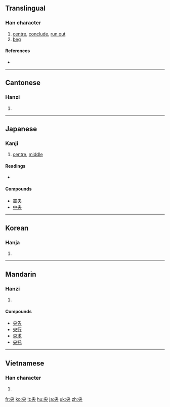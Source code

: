 ==Translingual==

===Han character===
{{Han char|rn=37|rad=大|as=02|sn=5|four=5003<sub>0</sub>|canj=中月大 (LBK)}}

# [[centre]], [[conclude]], [[run out]]
# [[beg]]

====References====
* {{Han ref|kx=0249.050|dkj=05840|dj=0508.030|hdz=10524.060|uh=592E|ud=22830|bh=A5A1|bd=42401}}

----

==Cantonese==

===Hanzi===
{{yue-hanzi|jyut=|y=yeung1}}

# {{defn|Cantonese|sort=大02}}

----

==Japanese==

===Kanji===
{{ja-kanji|grade=3|rs=大02}}

# [[centre]], [[middle]]

====Readings====
* {{ja-readings|on=[[おう]] (ō)|kun=[[なかば]] (nakaba)}}

====Compounds====
* [[震央]]
* [[中央]]

----

==Korean==

===Hanja===
{{ko-hanja|hangeul=앙|rv=ang|mr=ang}}

# {{defn|Korean|sort=大02}}

----

==Mandarin==

===Hanzi===
{{cmn-hanzi|pin=[[bèn]] ([[ben4]]), [[yāng]] ([[yang1]])|wg=pen<sup>4</sup>, yang<sup>1</sup>}}

# {{defn|Mandarin|sort=大02}}

====Compounds====
* [[央告]]
* [[央行]]
* [[央求]]
* [[央托]]

----

==Vietnamese==

===Han character===
{{vi-hantu|ương|rs=大02}}

# {{defn|Vietnamese|sort=大02}}

[[fr:央]]
[[ko:央]]
[[lt:央]]
[[hu:央]]
[[ja:央]]
[[uk:央]]
[[zh:央]]